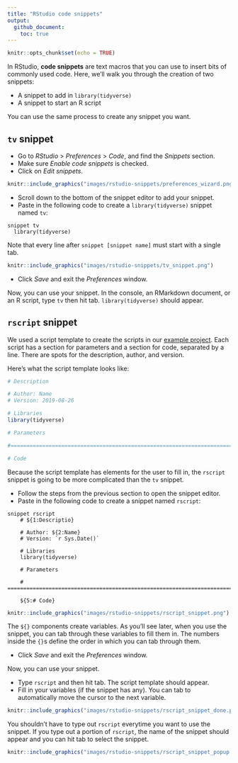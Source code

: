 ```yaml
---
title: "RStudio code snippets"
output: 
  github_document:
    toc: true
---
```


```r
knitr::opts_chunk$set(echo = TRUE)
```

In RStudio, __code snippets__ are text macros that you can use to insert bits of commonly used code. Here, we'll walk you through the creation of two snippets:

* A snippet to add in `library(tidyverse)`
* A snippet to start an R script

You can use the same process to create any snippet you want.

## `tv` snippet

* Go to _RStudio_ > _Preferences_ > _Code_, and find the _Snippets_ section. 
* Make sure _Enable code snippets_ is checked.
* Click on _Edit snippets_.

```r
knitr::include_graphics("images/rstudio-snippets/preferences_wizard.png")
```

* Scroll down to the bottom of the snippet editor to add your snippet.
* Paste in the following code to create a `library(tidyverse)` snippet named `tv`:

```{}
snippet tv
  library(tidyverse)
```

Note that every line after `snippet [snippet name]` must start with a single tab.

```r
knitr::include_graphics("images/rstudio-snippets/tv_snippet.png")
```

* Click _Save_ and exit the _Preferences_ window.

Now, you can use your snippet. In the console, an RMarkdown document, or an R script, type `tv` then hit tab. `library(tidyverse)` should appear.

## `rscript` snippet

We used a script template to create the scripts in our [example project](https://github.com/dcl-docs/project-example). Each script has a section for parameters and a section for code, separated by a line. There are spots for the description, author, and version.  

Here's what the script template looks like:

```r
# Description

# Author: Name
# Version: 2019-08-26

# Libraries
library(tidyverse)

# Parameters

#===============================================================================

# Code
```

Because the script template has elements for the user to fill in, the `rscript` snippet is going to be more complicated than the `tv` snippet.

* Follow the steps from the previous section to open the snippet editor.
* Paste in the following code to create a snippet named `rscript`:

```{}
snippet rscript
	# ${1:Descriptio}
	
	# Author: ${2:Name}
	# Version: `r Sys.Date()`
	
	# Libraries
	library(tidyverse)
	
	# Parameters
	
	# ============================================================================
	
	${5:# Code}
```

```r
knitr::include_graphics("images/rstudio-snippets/rscript_snippet.png")
```

The `${}` components create variables. As you'll see later, when you use the snippet, you can tab through these variables to fill them in. The numbers inside the `{}`s define the order in which you can tab through them.

* Click _Save_ and exit the _Preferences_ window.

Now, you can use your snippet. 

* Type `rscript` and then hit tab. The script template should appear.
* Fill in your variables (if the snippet has any). You can tab to automatically move the cursor to the next variable. 

```r
knitr::include_graphics("images/rstudio-snippets/rscript_snippet_done.png")
``` 

You shouldn't have to type out `rscript` everytime you want to use the snippet. If you type out a portion of `rscript`, the name of the snippet should appear and you can hit tab to select the snippet.

```r
knitr::include_graphics("images/rstudio-snippets/rscript_snippet_popup.png")
```

